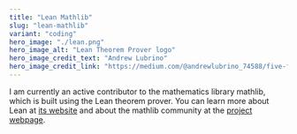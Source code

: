 ```yaml
---
title: "Lean Mathlib"
slug: "lean-mathlib"
variant: "coding"
hero_image: "./lean.png"
hero_image_alt: "Lean Theorem Prover logo"
hero_image_credit_text: "Andrew Lubrino"
hero_image_credit_link: "https://medium.com/@andrewlubrino_74588/five-free-resources-to-get-you-started-with-the-lean-theorem-prover-823af16f58d6"
---
```


I am currently an active contributor to the mathematics library mathlib, which is built using the Lean theorem prover. You can learn more about Lean at [its website](https://leanprover.github.io) and about the mathlib community at the [project webpage](https://leanprover-community.github.io).